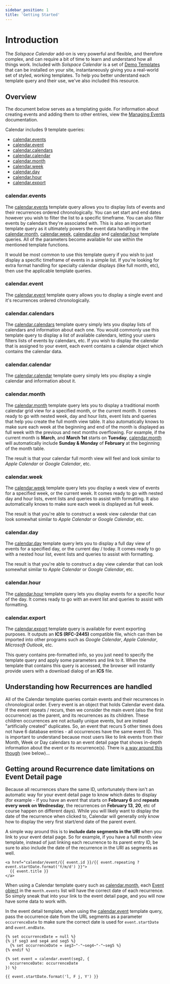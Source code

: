```yaml
---
sidebar_position: 1
title: 'Getting Started'
---
```



# Introduction

The _Solspace Calendar_ add-on is very powerful and flexible, and therefore complex, and can require a bit of time to learn and understand how all things work. Included with _Solspace Calendar_ is a set of [Demo Templates](../configuration/demo-templates.mdx) that can be installed on your site, instantaneously giving you a real-world set of styled, working templates. To help you better understand each template query and their use, we've also included this resource.

## Overview

The document below serves as a templating guide. For information about creating events and adding them to other entries, view the [Managing Events](../events/index.mdx) documentation.

Calendar includes 9 template queries:

- [calendar.events](#calendarevents)
- [calendar.event](#calendarevent)
- [calendar.calendars](#calendarcalendars)
- [calendar.calendar](#calendarcalendar)
- [calendar.month](#calendarmonth)
- [calendar.week](#calendarweek)
- [calendar.day](#calendarday)
- [calendar.hour](#calendarhour)
- [calendar.export](#calendarexport)

### calendar.events

The [calendar.events](../templates/queries/events.mdx) template query allows you to display lists of events and their recurrences ordered chronologically. You can set start and end dates however you wish to filter the list to a specific timeframe. You can also filter events by calendars they're associated with. This is also an important template query as it ultimately powers the event data handling in the [calendar.month](../templates/queries/month.mdx), [calendar.week](../templates/queries/week.mdx), [calendar.day](../templates/queries/day.mdx) and [calendar.hour](../templates/queries/hour.mdx) template queries. All of the parameters become available for use within the mentioned template functions.

It would be most common to use this template query if you wish to just display a specific timeframe of events in a simple list. If you're looking for extra format handling for specialty calendar displays (like full month, etc), then use the applicable template queries.

### calendar.event

The [calendar.event](../templates/queries/event.mdx) template query allows you to display a single event and it's recurrences ordered chronologically.

### calendar.calendars

The [calendar.calendars](../templates/queries/calendars.mdx) template query simply lets you display lists of calendars and information about each one. You would commonly use this template query to display a list of available calendars, letting your users filters lists of events by calendars, etc. If you wish to display the calendar that is assigned to your event, each event contains a calendar object which contains the calendar data.

### calendar.calendar

The [calendar.calendar](../templates/queries/calendar.mdx) template query simply lets you display a single calendar and information about it.

### calendar.month

The [calendar.month](../templates/queries/month.mdx) template query lets you to display a traditional month calendar grid view for a specified month, or the current month. It comes ready to go with nested week, day and hour lists, event lists and queries that help you create the full month view table. It also automatically knows to make sure each week at the beginning and end of the month is displayed as full week with the previous and next months overflowing. For example, if the current month is **March**, and **March 1st** starts on **Tuesday**, [calendar.month](../templates/queries/month.mdx) will automatically include **Sunday & Monday** of **February** at the beginning of the month table.

The result is that your calendar full month view will feel and look similar to _Apple Calendar_ or _Google Calendar_, etc.

### calendar.week

The [calendar.week](../templates/queries/week.mdx) template query lets you display a week view of events for a specified week, or the current week. It comes ready to go with nested day and hour lists, event lists and queries to assist with formatting. It also automatically knows to make sure each week is displayed as full week.

The result is that you're able to construct a week view calendar that can look somewhat similar to _Apple Calendar_ or _Google Calendar_, etc.

### calendar.day

The [calendar.day](../templates/queries/day.mdx) template query lets you to display a full day view of events for a specified day, or the current day / today. It comes ready to go with a nested hour list, event lists and queries to assist with formatting.

The result is that you're able to construct a day view calendar that can look somewhat similar to _Apple Calendar_ or _Google Calendar_, etc.

### calendar.hour

The [calendar.hour](../templates/queries/hour.mdx) template query lets you display events for a specific hour of the day. It comes ready to go with an event list and queries to assist with formatting.

### calendar.export

The [calendar.export](../templates/queries/export.mdx) template query is available for event exporting purposes. It outputs an **ICS (RFC-2445)** compatible file, which can then be imported into other programs such as _Google Calendar_, _Apple Calendar_, _Microsoft Outlook_, etc.

This query contains pre-formatted info, so you just need to specify the template query and apply some parameters and link to it. When the template that contains this query is accessed, the browser will instantly provide users with a download dialog of an **ICS** file.

## Understanding how Recurrences are handled

All of the Calendar template queries contain events and their recurrences in chronological order. Every event is an object that holds Calendar event data. If the event repeats / recurs, then we consider the main event (also the first occurrence) as the parent, and its recurrences as its children. These children occurrences are not actually unique events, but are instead "artificially created" duplicates. So, an event that recurs 5 other times does not have 6 database entries - all occurrences have the same event ID. This is important to understand because most users like to link events from their Month, Week or Day calendars to an event detail page that shows in-depth information about the event or its recurrence(s). There is [a way around this though](#getting-around-recurrence-date-limitations-on-event-detail-page) (see below)...

## Getting around Recurrence date limitations on Event Detail page

Because all recurrences share the same ID, unfortunately there isn't an automatic way for your event detail page to know which dates to display (for example - if you have an event that starts on **February 6** and **repeats every week on Wednesday**, the recurrences on **February 13**, **20**, etc of course happen on different days). While you will likely want to display the date of the recurrence when clicked to, Calendar will generally only know how to display the very first start/end date of the parent event.

A simple way around this is to **include date segments in the URI** when you link to your event detail page. So for example, if you have a full month view template, instead of just linking each recurrence to its parent entry ID, be sure to also include the date of the recurrence in the URI as segments as well.

```twig showLineNumbers
<a href="calendar/event/{{ event.id }}/{{ event.repeating ? event.startDate.format('Y/m/d') }}">
  {{ event.title }}
</a>
```

When using a Calendar template query such as [calendar.month](../templates/queries/month.mdx), each [Event object](../templates/objects/event.mdx) in the `month.events` list will have the correct date of each recurrence. So simply sneak that into your link to the event detail page, and you will now have some data to work with.

In the event detail template, when using the [calendar.event](../templates/queries/event.mdx) template query, pass the occurrence date from the URL segments as a parameter `occurrenceDate` to make sure the correct date is used for `event.startDate` and `event.endDate`.

```twig showLineNumbers
{% set occurrenceDate = null %}
{% if seg3 and seg4 and seg5 %}
  {% set occurrenceDate = seg3~"-"~seg4~"-"~seg5 %}
{% endif %}

{% set event = calendar.event(seg2, {
  occurrenceDate: occurrenceDate
}) %}

{{ event.startDate.format('l, F j, Y') }}
```
